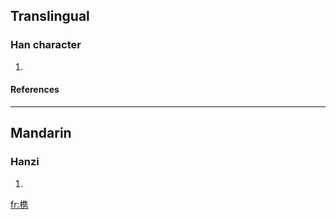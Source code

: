 {{see|檇}}

==Translingual==
===Han character===
{{Han char|rn=75|rad=木|as=10|sn=14|four=|canj=木人土尸 (DOGS), X木人土尸 (XDOGS)}}
# {{defn|Han|sort=木10}}
====References====
{{Han ref|kx=0546.251|hdz=21264.120|uh=69DC|ud=27100}}

----
==Mandarin==
===Hanzi===
{{cmn-hanzi|pin=[[bīng]] (bing1), [[zùi]] (zui4)|wg=ping<sup>1</sup>, tsui<sup>4</sup>}}
# {{defn|Mandarin}}

[[fr:槜]]